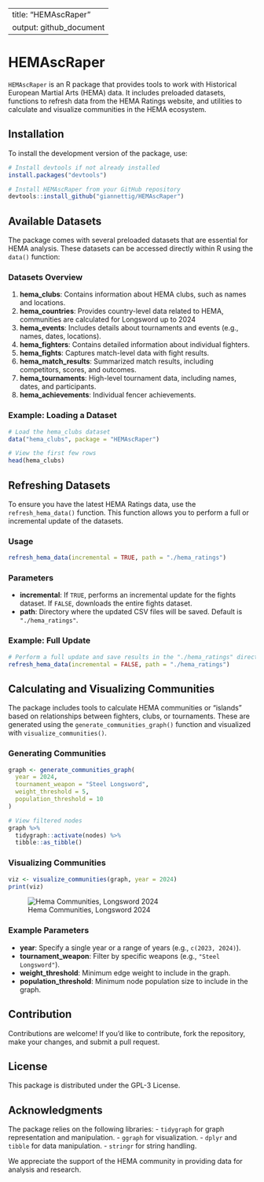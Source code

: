 
---
title: "HEMAscRaper"
output: github_document
---

# HEMAscRaper

`HEMAscRaper` is an R package that provides tools to work with Historical European Martial Arts (HEMA) data. It includes preloaded datasets, functions to refresh data from the HEMA Ratings website, and utilities to calculate and visualize communities in the HEMA ecosystem.

## Installation

To install the development version of the package, use:

```r
# Install devtools if not already installed
install.packages("devtools")

# Install HEMAscRaper from your GitHub repository
devtools::install_github("giannettig/HEMAscRaper")
```

## Available Datasets

The package comes with several preloaded datasets that are essential for HEMA analysis. These datasets can be accessed directly within R using the `data()` function:

### Datasets Overview

1. **hema_clubs**: Contains information about HEMA clubs, such as names and locations.
2. **hema_countries**: Provides country-level data related to HEMA, communities are calculated for Longsword up to 2024
3. **hema_events**: Includes details about tournaments and events (e.g., names, dates, locations).
4. **hema_fighters**: Contains detailed information about individual fighters.
5. **hema_fights**: Captures match-level data with fight results.
6. **hema_match_results**: Summarized match results, including competitors, scores, and outcomes.
7. **hema_tournaments**: High-level tournament data, including names, dates, and participants.
7. **hema_achievements**: Individual fencer achievements.

### Example: Loading a Dataset

```r
# Load the hema_clubs dataset
data("hema_clubs", package = "HEMAscRaper")

# View the first few rows
head(hema_clubs)
```

## Refreshing Datasets

To ensure you have the latest HEMA Ratings data, use the `refresh_hema_data()` function. This function allows you to perform a full or incremental update of the datasets.

### Usage

```r
refresh_hema_data(incremental = TRUE, path = "./hema_ratings")
```

### Parameters

- **incremental**: If `TRUE`, performs an incremental update for the fights dataset. If `FALSE`, downloads the entire fights dataset.
- **path**: Directory where the updated CSV files will be saved. Default is `"./hema_ratings"`.

### Example: Full Update

```r
# Perform a full update and save results in the "./hema_ratings" directory
refresh_hema_data(incremental = FALSE, path = "./hema_ratings")
```

## Calculating and Visualizing Communities

The package includes tools to calculate HEMA communities or "islands" based on relationships between fighters, clubs, or tournaments. These are generated using the `generate_communities_graph()` function and visualized with `visualize_communities()`.

### Generating Communities

```r
graph <- generate_communities_graph(
  year = 2024,
  tournament_weapon = "Steel Longsword",
  weight_threshold = 5,
  population_threshold = 10
)

# View filtered nodes
graph %>%
  tidygraph::activate(nodes) %>%
  tibble::as_tibble()
```

### Visualizing Communities

```r
viz <- visualize_communities(graph, year = 2024)
print(viz)
```

![Hema Communities, Longsword 2024](man/img/Rplot.png)

### Example Parameters

- **year**: Specify a single year or a range of years (e.g., `c(2023, 2024)`).
- **tournament_weapon**: Filter by specific weapons (e.g., `"Steel Longsword"`).
- **weight_threshold**: Minimum edge weight to include in the graph.
- **population_threshold**: Minimum node population size to include in the graph.

## Contribution

Contributions are welcome! If you'd like to contribute, fork the repository, make your changes, and submit a pull request.

## License

This package is distributed under the GPL-3 License.

## Acknowledgments

The package relies on the following libraries:
- `tidygraph` for graph representation and manipulation.
- `ggraph` for visualization.
- `dplyr` and `tibble` for data manipulation.
- `stringr` for string handling.

We appreciate the support of the HEMA community in providing data for analysis and research.
